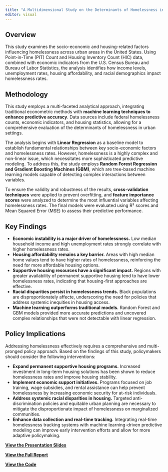 ```yaml
---
title: "A Multidimensional Study on the Determinants of Homelessness in Urban America"
editor: visual
---
```


## **Overview**  

This study examines the socio-economic and housing-related factors influencing homelessness across urban areas in the United States. Using Point-in-Time (PIT) Count and Housing Inventory Count (HIC) data, combined with economic indicators from the U.S. Census Bureau and Bureau of Labor Statistics, the analysis identifies how income levels, unemployment rates, housing affordability, and racial demographics impact homelessness rates.  

## **Methodology**  

This study employs a multi-faceted analytical approach, integrating traditional econometric methods with **machine learning techniques to enhance predictive accuracy**. Data sources include federal homelessness counts, economic indicators, and housing statistics, allowing for a comprehensive evaluation of the determinants of homelessness in urban settings.  

The analysis begins with **Linear Regression** as a baseline model to establish fundamental relationships between key socio-economic factors and homelessness rates. However, homelessness is a highly complex and non-linear issue, which necessitates more sophisticated predictive modeling. To address this, the study employs **Random Forest Regression and Gradient Boosting Machines (GBM)**, which are tree-based machine learning models capable of detecting complex interactions between variables.  

To ensure the validity and robustness of the results, **cross-validation techniques** were applied to prevent overfitting, and **feature importance scores** were analyzed to determine the most influential variables affecting homelessness rates. The final models were evaluated using R² scores and Mean Squared Error (MSE) to assess their predictive performance.  

## **Key Findings**  

- **Economic instability is a major driver of homelessness.** Low median household income and high unemployment rates strongly correlate with higher homelessness rates.  
- **Housing affordability remains a key barrier.** Areas with high median home values tend to have higher rates of homelessness, reinforcing the need for more affordable housing options.  
- **Supportive housing resources have a significant impact.** Regions with greater availability of permanent supportive housing tend to have lower homelessness rates, indicating that housing-first approaches are effective.  
- **Racial disparities persist in homelessness trends.** Black populations are disproportionately affecte, underscoring the need for policies that address systemic inequities in housing access.  
- **Machine learning outperforms traditional models.** Random Forest and GBM models provided more accurate predictions and uncovered complex relationships that were not detectable with linear regression.  

## **Policy Implications**  

Addressing homelessness effectively requires a comprehensive and multi-pronged policy approach. Based on the findings of this study, policymakers should consider the following interventions:  

- **Expand permanent supportive housing programs.** Increased investment in long-term housing solutions has been shown to reduce homelessness rates and improve housing stability.  
- **Implement economic support initiatives.** Programs focused on job training, wage subsidies, and rental assistance can help prevent homelessness by increasing economic security for at-risk individuals.  
- **Address systemic racial disparities in housing.** Targeted anti-discrimination policies and equitable urban planning are necessary to mitigate the disproportionate impact of homelessness on marginalized communities.  
- **Enhance data collection and real-time tracking.** Integrating real-time homelessness tracking systems with machine learning-driven predictive modeling can improve early intervention efforts and allow for more adaptive policymaking.  

**[View the Presentation Slides](homeless_presentation.pdf)**  

**[View the Full Report](homeless_paper.pdf)**  

**[View the Code](homeless_code.html)**  


